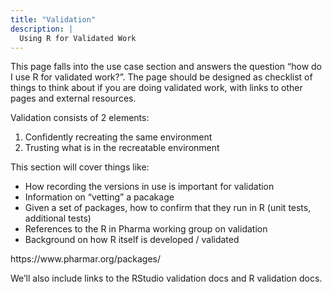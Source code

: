 ```yaml
---
title: "Validation"
description: |
  Using R for Validated Work
---
```


This page falls into the use case section and answers the question "how do I use R for validated work?". The page should be designed as checklist of things to think about if you are doing validated work, with links to other pages and external resources.

Validation consists of 2 elements:

1. Confidently recreating the same environment
2. Trusting what is in the recreatable environment

This section will cover things like:

- How recording the versions in use is important for validation
- Information on "vetting" a pacakage
- Given a set of packages, how to confirm that they run in R (unit tests, additional tests)
- References to the R in Pharma working group on validation 
- Background on how R itself is developed / validated

https://www.pharmar.org/packages/


We'll also include links to the RStudio validation docs and R validation docs.
